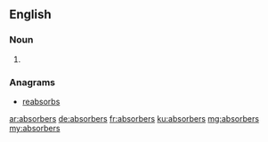 ==English==

===Noun===
{{head|en|plural}}

# {{plural of|absorber|lang=en|nocat=1}}

===Anagrams===
* [[reabsorbs#English|reabsorbs]]

[[ar:absorbers]]
[[de:absorbers]]
[[fr:absorbers]]
[[ku:absorbers]]
[[mg:absorbers]]
[[my:absorbers]]